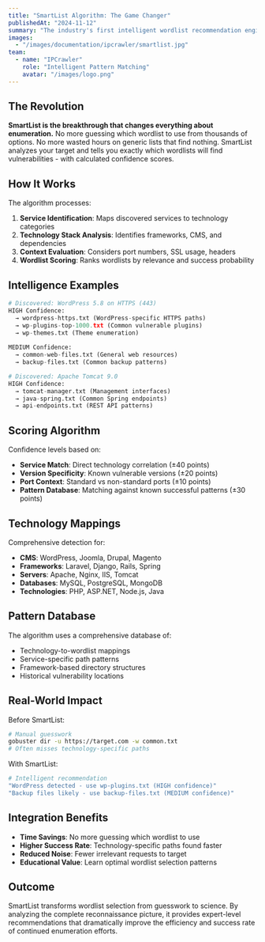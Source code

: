 ---
title: "SmartList Algorithm: The Game Changer"
publishedAt: "2024-11-12"
summary: "The industry's first intelligent wordlist recommendation engine. Stop guessing, start knowing exactly which wordlists will find vulnerabilities."
images:
  - "/images/documentation/ipcrawler/smartlist.jpg"
team:
  - name: "IPCrawler"
    role: "Intelligent Pattern Matching"
    avatar: "/images/logo.png"
---

## The Revolution

**SmartList is the breakthrough that changes everything about enumeration.** No more guessing which wordlist to use from thousands of options. No more wasted hours on generic lists that find nothing. SmartList analyzes your target and tells you exactly which wordlists will find vulnerabilities - with calculated confidence scores.

## How It Works

The algorithm processes:
1. **Service Identification**: Maps discovered services to technology categories
2. **Technology Stack Analysis**: Identifies frameworks, CMS, and dependencies
3. **Context Evaluation**: Considers port numbers, SSL usage, headers
4. **Wordlist Scoring**: Ranks wordlists by relevance and success probability

## Intelligence Examples

```python
# Discovered: WordPress 5.8 on HTTPS (443)
HIGH Confidence:
  → wordpress-https.txt (WordPress-specific HTTPS paths)
  → wp-plugins-top-1000.txt (Common vulnerable plugins)
  → wp-themes.txt (Theme enumeration)
  
MEDIUM Confidence:
  → common-web-files.txt (General web resources)
  → backup-files.txt (Common backup patterns)

# Discovered: Apache Tomcat 9.0
HIGH Confidence:
  → tomcat-manager.txt (Management interfaces)
  → java-spring.txt (Common Spring endpoints)
  → api-endpoints.txt (REST API patterns)
```

## Scoring Algorithm

Confidence levels based on:
- **Service Match**: Direct technology correlation (±40 points)
- **Version Specificity**: Known vulnerable versions (±20 points)
- **Port Context**: Standard vs non-standard ports (±10 points)
- **Pattern Database**: Matching against known successful patterns (±30 points)

## Technology Mappings

Comprehensive detection for:
- **CMS**: WordPress, Joomla, Drupal, Magento
- **Frameworks**: Laravel, Django, Rails, Spring
- **Servers**: Apache, Nginx, IIS, Tomcat
- **Databases**: MySQL, PostgreSQL, MongoDB
- **Technologies**: PHP, ASP.NET, Node.js, Java

## Pattern Database

The algorithm uses a comprehensive database of:
- Technology-to-wordlist mappings
- Service-specific path patterns
- Framework-based directory structures
- Historical vulnerability locations

## Real-World Impact

Before SmartList:
```bash
# Manual guesswork
gobuster dir -u https://target.com -w common.txt
# Often misses technology-specific paths
```

With SmartList:
```bash
# Intelligent recommendation
"WordPress detected - use wp-plugins.txt (HIGH confidence)"
"Backup files likely - use backup-files.txt (MEDIUM confidence)"
```

## Integration Benefits

- **Time Savings**: No more guessing which wordlist to use
- **Higher Success Rate**: Technology-specific paths found faster
- **Reduced Noise**: Fewer irrelevant requests to target
- **Educational Value**: Learn optimal wordlist selection patterns

## Outcome

SmartList transforms wordlist selection from guesswork to science. By analyzing the complete reconnaissance picture, it provides expert-level recommendations that dramatically improve the efficiency and success rate of continued enumeration efforts.